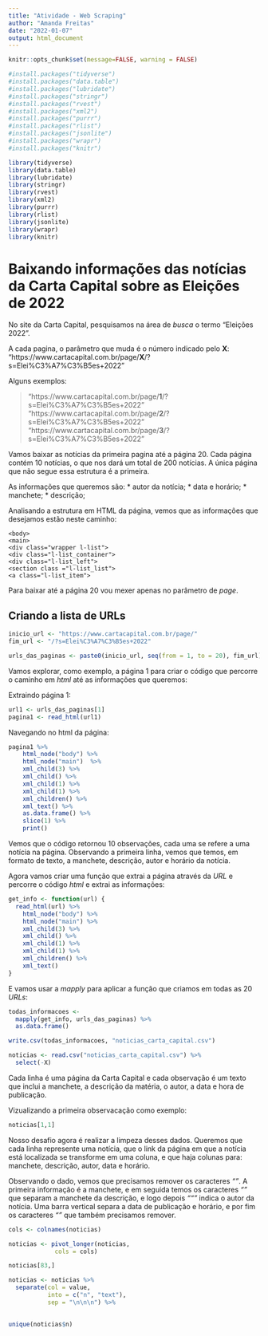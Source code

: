 ```yaml
---
title: "Atividade - Web Scraping"
author: "Amanda Freitas"
date: "2022-01-07"
output: html_document
---
```


```r
knitr::opts_chunk$set(message=FALSE, warning = FALSE)
```

```r
#install.packages("tidyverse")
#install.packages("data.table")
#install.packages("lubridate")
#install.packages("stringr")
#install.packages("rvest")
#install.packages("xml2")
#install.packages("purrr")
#install.packages("rlist")
#install.packages("jsonlite")
#install.packages("wrapr")
#install.packages("knitr")
```

```r
library(tidyverse) 
library(data.table)
library(lubridate) 
library(stringr)
library(rvest)
library(xml2)
library(purrr)
library(rlist)
library(jsonlite)
library(wrapr)
library(knitr)
```

# Baixando informações das notícias da Carta Capital sobre as Eleições de 2022

No site da Carta Capital, pesquisamos na área de *busca* o termo "Eleições 2022".

A cada pagina, o parâmetro que muda é o número indicado pelo **X**:
"https://www.cartacapital.com.br/page/**X**/?s=Elei%C3%A7%C3%B5es+2022"

Alguns exemplos:

>"https://www.cartacapital.com.br/page/**1**/?s=Elei%C3%A7%C3%B5es+2022"
>"https://www.cartacapital.com.br/page/**2**/?s=Elei%C3%A7%C3%B5es+2022"
>"https://www.cartacapital.com.br/page/**3**/?s=Elei%C3%A7%C3%B5es+2022"

Vamos baixar as notícias da primeira pagina até a página 20. Cada página contém 10 notícias, o que nos dará um total de 200 notícias. A única página que não segue essa estrutura é a primeira.

As informações que queremos são: 
* autor da notícia;
* data e horário;
* manchete;
* descrição;

Analisando a estrutura em HTML da página, vemos que as informações que desejamos estão neste caminho:

```
<body>
<main>
<div class="wrapper l-list">
<div class="l-list_container">
<div class="l-list_left">
<section class ="l-list_list">
<a class="l-list_item">
```

Para baixar até a página 20 vou mexer apenas no parâmetro de *page*.

## Criando a lista de URLs

```r
inicio_url <- "https://www.cartacapital.com.br/page/"
fim_url <- "/?s=Elei%C3%A7%C3%B5es+2022"
```

```r
urls_das_paginas <- paste0(inicio_url, seq(from = 1, to = 20), fim_url)
```

Vamos explorar, como exemplo, a página 1 para criar o código que percorre o caminho em *html* até as informações que queremos:

Extraindo página 1:
```r
url1 <- urls_das_paginas[1]
pagina1 <- read_html(url1)
```

Navegando no html da página:
```r
pagina1 %>% 
    html_node("body") %>% 
    html_node("main")  %>% 
    xml_child(3) %>% 
    xml_child() %>% 
    xml_child(1) %>% 
    xml_child(1) %>% 
    xml_children() %>% 
    xml_text() %>% 
    as.data.frame() %>% 
    slice(1) %>% 
    print()
```
Vemos que o código retornou 10 observações, cada uma se refere a uma notícia na página. Observando a primeira linha, vemos que temos, em formato de texto, a manchete, descrição, autor e horário da notícia.

Agora vamos criar uma função que extrai a página através da *URL* e percorre o código *html* e extrai as informações:

```r
get_info <- function(url) {
  read_html(url) %>%
    html_node("body") %>% 
    html_node("main") %>% 
    xml_child(3) %>% 
    xml_child() %>% 
    xml_child(1) %>% 
    xml_child(1) %>% 
    xml_children() %>% 
    xml_text() 
}
```

E vamos usar a *mapply* para aplicar a função que criamos em todas as 20 *URLs*:
```r
todas_informacoes <- 
  mapply(get_info, urls_das_paginas) %>% 
  as.data.frame()
```

```r
write.csv(todas_informacoes, "noticias_carta_capital.csv")
```

```r
noticias <- read.csv("noticias_carta_capital.csv") %>% 
  select(-X)
```

Cada linha é uma página da Carta Capital e cada observação é um texto que inclui a manchete, a descrição da matéria, o autor, a data e hora de publicação.

Vizualizando a primeira observacação como exemplo:
```r
noticias[1,1]
```

Nosso desafio agora é realizar a limpeza desses dados. Queremos que cada linha represente uma notícia, que o link da página em que a notícia está localizada se transforme em uma coluna, e que haja colunas para: manchete, descrição, autor, data e horário. 

Observando o dado, vemos que precisamos remover os caracteres *"\n\n\n\n"*. 
A primeira informação é a manchete, e em seguida temos os caracteres *"\n"* que separam a manchete da descrição, e logo depois *""\nPor"* indica o autor da notícia. Uma barra vertical separa a data de publicação e horário, e por fim os caracteres *"\n\n"* que também precisamos remover.


```r
cols <- colnames(noticias)

noticias <- pivot_longer(noticias,
             cols = cols)
```

```r
noticias[83,]
```


```r
noticias <- noticias %>% 
  separate(col = value,
           into = c("n", "text"),
           sep = "\n\n\n") %>% 
  

unique(noticias$n)
```


